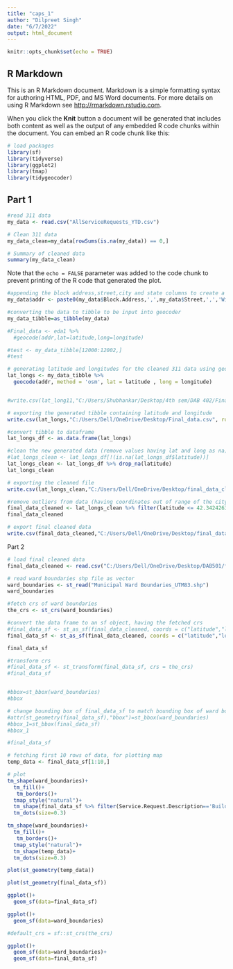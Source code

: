 ---
title: "caps_1"
author: "Dilpreet Singh"
date: "6/7/2022"
output: html_document
---

```{r setup, include=FALSE}
knitr::opts_chunk$set(echo = TRUE)
```

## R Markdown

This is an R Markdown document. Markdown is a simple formatting syntax for authoring HTML, PDF, and MS Word documents. For more details on using R Markdown see <http://rmarkdown.rstudio.com>.

When you click the **Knit** button a document will be generated that includes both content as well as the output of any embedded R code chunks within the document. You can embed an R code chunk like this:

```{r cars}
# load packages
library(sf)
library(tidyverse)
library(ggplot2)
library(tmap)
library(tidygeocoder)

```

## Part 1

```{r pressure, echo=FALSE}
#read 311 data
my_data <- read.csv("AllServiceRequests_YTD.csv")
```

```{r}
# Clean 311 data
my_data_clean=my_data[rowSums(is.na(my_data)) == 0,]
```

```{r}
# Summary of cleaned data
summary(my_data_clean)
```


Note that the `echo = FALSE` parameter was added to the code chunk to prevent printing of the R code that generated the plot.

```{r}
#appending the block address,street,city and state columns to create a new column for address (as per tidygeocoder format)
my_data$addr <- paste0(my_data$Block.Address,',',my_data$Street,',','Windsor',',','Ontario')

```

```{r}
#converting the data to tibble to be input into geocoder
my_data_tibble=as_tibble(my_data)

#Final_data <- eda1 %>% 
  #geocode(addr,lat=latitude,long=longitude)

#test <- my_data_tibble[12000:12002,]
#test

# generating latitude and longitudes for the cleaned 311 data using geocoder
lat_longs <- my_data_tibble %>%
  geocode(addr, method = 'osm', lat = latitude , long = longitude)


#write.csv(lat_long11,"C:/Users/Shubhankar/Desktop/4th sem/DAB 402/Final_data.csv", row.names = FALSE)
```
```{r}
# exporting the generated tibble containing latitude and longitude
write.csv(lat_longs,"C:/Users/Dell/OneDrive/Desktop/Final_data.csv", row.names = FALSE)
```

```{r}
#convert tibble to dataframe
lat_longs_df <- as.data.frame(lat_longs)
```


```{r}
#clean the new generated data (remove values having lat and long as na)
#lat_longs_clean <- lat_longs_df[!(is.na(lat_longs_df$latitude))]
lat_longs_clean <- lat_longs_df %>% drop_na(latitude)
lat_longs_clean 
```

```{r}
# exporting the cleaned file
write.csv(lat_longs_clean,"C:/Users/Dell/OneDrive/Desktop/final_data_clean.csv", row.names = FALSE)

```

```{r}
#remove outliers from data (having coordinates out of range of the city of Windsor)
final_data_cleaned <- lat_longs_clean %>% filter(latitude <= 42.34242631)
final_data_cleaned
```
```{r}
# export final cleaned data
write.csv(final_data_cleaned,"C:/Users/Dell/OneDrive/Desktop/final_data_cleaned.csv", row.names = FALSE)
```

Part 2

```{r}
# load final cleaned data
final_data_cleaned <- read.csv("C:/Users/Dell/OneDrive/Desktop/DAB501/final_data_cleaned.csv")
```


```{r}
# read ward boundaries shp file as vector
ward_boundaries <- st_read("Municipal Ward Boundaries_UTM83.shp")
ward_boundaries
```

```{r}
#fetch crs of ward boundaries
the_crs <- st_crs(ward_boundaries) 

#convert the data frame to an sf object, having the fetched crs 
#final_data_sf <- st_as_sf(final_data_cleaned, coords = c("latitude","longitude"), crs = the_crs)
final_data_sf <- st_as_sf(final_data_cleaned, coords = c("latitude","longitude"),crs=the_crs)

final_data_sf
```

```{r}
#transform crs
#final_data_sf <- st_transform(final_data_sf, crs = the_crs)
#final_data_sf
```
```{r}

```


```{r}
#bbox=st_bbox(ward_boundaries)
#bbox
```


```{r}
# change bounding box of final_data_sf to match bounding box of ward boundaries
#attr(st_geometry(final_data_sf),"bbox")=st_bbox(ward_boundaries)
#bbox_1=st_bbox(final_data_sf)
#bbox_1
```

```{r}
#final_data_sf
```

```{r}
# fetching first 10 rows of data, for plotting map
temp_data <- final_data_sf[1:10,]
```


```{r}
# plot
tm_shape(ward_boundaries)+
  tm_fill()+
   tm_borders()+
  tmap_style("natural")+
  tm_shape(final_data_sf %>% filter(Service.Request.Description=='Building Accessibility'))+
  tm_dots(size=0.3)
```

```{r}
tm_shape(ward_boundaries)+
  tm_fill()+
   tm_borders()+
  tmap_style("natural")+
  tm_shape(temp_data)+
  tm_dots(size=0.3)
```


```{r}
plot(st_geometry(temp_data))

```

```{r}
plot(st_geometry(final_data_sf))
```


```{r}
ggplot()+
  geom_sf(data=final_data_sf)
```

```{r}
ggplot()+
  geom_sf(data=ward_boundaries)
```


```{r}
#default_crs = sf::st_crs(the_crs)
```


```{r}
ggplot()+
  geom_sf(data=ward_boundaries)+
  geom_sf(data=final_data_sf)
```


```{r}

```

